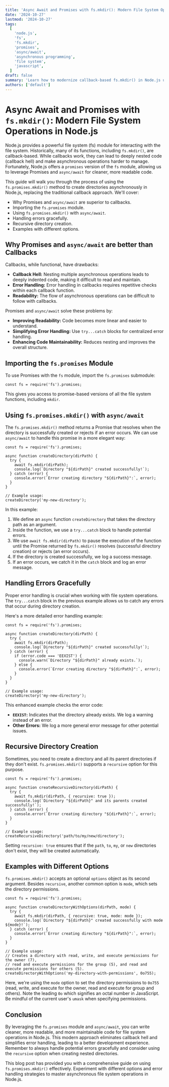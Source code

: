 ```yaml
---
title: 'Async Await and Promises with fs.mkdir(): Modern File System Operations in Node.js'
date: '2024-10-27'
lastmod: '2024-10-27'
tags:
  [
    'node.js',
    'fs',
    'fs.mkdir',
    'promises',
    'async/await',
    'asynchronous programming',
    'file system',
    'javascript',
  ]
draft: false
summary: 'Learn how to modernize callback-based fs.mkdir() in Node.js using Promises and async/await for cleaner, more maintainable asynchronous file system operations.'
authors: ['default']
---
```


# Async Await and Promises with `fs.mkdir()`: Modern File System Operations in Node.js

Node.js provides a powerful file system (fs) module for interacting with the file system. Historically, many of its functions, including `fs.mkdir()`, are callback-based. While callbacks work, they can lead to deeply nested code (callback hell) and make asynchronous operations harder to manage. Fortunately, Node.js offers a `promises` version of the `fs` module, allowing us to leverage Promises and `async/await` for cleaner, more readable code.

This guide will walk you through the process of using the `fs.promises.mkdir()` method to create directories asynchronously in Node.js, replacing the traditional callback approach. We'll cover:

- Why Promises and `async/await` are superior to callbacks.
- Importing the `fs.promises` module.
- Using `fs.promises.mkdir()` with `async/await`.
- Handling errors gracefully.
- Recursive directory creation.
- Examples with different options.

## Why Promises and `async/await` are better than Callbacks

Callbacks, while functional, have drawbacks:

- **Callback Hell:** Nesting multiple asynchronous operations leads to deeply indented code, making it difficult to read and maintain.
- **Error Handling:** Error handling in callbacks requires repetitive checks within each callback function.
- **Readability:** The flow of asynchronous operations can be difficult to follow with callbacks.

Promises and `async/await` solve these problems by:

- **Improving Readability:** Code becomes more linear and easier to understand.
- **Simplifying Error Handling:** Use `try...catch` blocks for centralized error handling.
- **Enhancing Code Maintainability:** Reduces nesting and improves the overall structure.

## Importing the `fs.promises` Module

To use Promises with the `fs` module, import the `fs.promises` submodule:

```plaintext
const fs = require('fs').promises;
```

This gives you access to promise-based versions of all the file system functions, including `mkdir`.

## Using `fs.promises.mkdir()` with `async/await`

The `fs.promises.mkdir()` method returns a Promise that resolves when the directory is successfully created or rejects if an error occurs. We can use `async/await` to handle this promise in a more elegant way:

```plaintext
const fs = require('fs').promises;

async function createDirectory(dirPath) {
  try {
    await fs.mkdir(dirPath);
    console.log(`Directory "${dirPath}" created successfully!`);
  } catch (error) {
    console.error(`Error creating directory "${dirPath}":`, error);
  }
}

// Example usage:
createDirectory('my-new-directory');
```

In this example:

1.  We define an `async` function `createDirectory` that takes the directory path as an argument.
2.  Inside the function, we use a `try...catch` block to handle potential errors.
3.  We use `await fs.mkdir(dirPath)` to pause the execution of the function until the Promise returned by `fs.mkdir()` resolves (successful directory creation) or rejects (an error occurs).
4.  If the directory is created successfully, we log a success message.
5.  If an error occurs, we catch it in the `catch` block and log an error message.

## Handling Errors Gracefully

Proper error handling is crucial when working with file system operations. The `try...catch` block in the previous example allows us to catch any errors that occur during directory creation.

Here's a more detailed error handling example:

```plaintext
const fs = require('fs').promises;

async function createDirectory(dirPath) {
  try {
    await fs.mkdir(dirPath);
    console.log(`Directory "${dirPath}" created successfully!`);
  } catch (error) {
    if (error.code === 'EEXIST') {
      console.warn(`Directory "${dirPath}" already exists.`);
    } else {
      console.error(`Error creating directory "${dirPath}":`, error);
    }
  }
}

// Example usage:
createDirectory('my-new-directory');
```

This enhanced example checks the error code:

- **`EEXIST`:** Indicates that the directory already exists. We log a warning instead of an error.
- **Other Errors:** We log a more general error message for other potential issues.

## Recursive Directory Creation

Sometimes, you need to create a directory and all its parent directories if they don't exist. `fs.promises.mkdir()` supports a `recursive` option for this purpose.

```plaintext
const fs = require('fs').promises;

async function createRecursiveDirectory(dirPath) {
  try {
    await fs.mkdir(dirPath, { recursive: true });
    console.log(`Directory "${dirPath}" and its parents created successfully!`);
  } catch (error) {
    console.error(`Error creating directory "${dirPath}":`, error);
  }
}

// Example usage:
createRecursiveDirectory('path/to/my/new/directory');
```

Setting `recursive: true` ensures that if the `path`, `to`, `my`, or `new` directories don't exist, they will be created automatically.

## Examples with Different Options

`fs.promises.mkdir()` accepts an optional `options` object as its second argument. Besides `recursive`, another common option is `mode`, which sets the directory permissions.

```plaintext
const fs = require('fs').promises;

async function createDirectoryWithOptions(dirPath, mode) {
  try {
    await fs.mkdir(dirPath, { recursive: true, mode: mode });
    console.log(`Directory "${dirPath}" created successfully with mode ${mode}!`);
  } catch (error) {
    console.error(`Error creating directory "${dirPath}":`, error);
  }
}

// Example usage:
// Creates a directory with read, write, and execute permissions for the owner (7),
// read and execute permissions for the group (5), and read and execute permissions for others (5).
createDirectoryWithOptions('my-directory-with-permissions', 0o755);
```

Here, we're using the `mode` option to set the directory permissions to `0o755` (read, write, and execute for the owner, read and execute for group and others). Note the leading `0o` which signifies an octal number in JavaScript. Be mindful of the current user's `umask` when specifying permissions.

## Conclusion

By leveraging the `fs.promises` module and `async/await`, you can write cleaner, more readable, and more maintainable code for file system operations in Node.js. This modern approach eliminates callback hell and simplifies error handling, leading to a better development experience. Remember to always handle potential errors gracefully and consider using the `recursive` option when creating nested directories.

This blog post has provided you with a comprehensive guide on using `fs.promises.mkdir()` effectively. Experiment with different options and error handling strategies to master asynchronous file system operations in Node.js.
